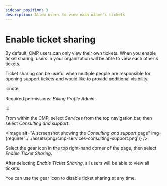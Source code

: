 ```yaml
---
sidebar_position: 3
description: Allow users to view each other's tickets
---
```


# Enable ticket sharing

By default, CMP users can only view their own tickets. When you enable ticket sharing, users in your organization will be able to view each other's tickets.

Ticket sharing can be useful when multiple people are responsible for opening support tickets and would like to provide additional visibility.

:::note

Required permissions: _Billing Profile Admin_

:::

From within the CMP, select _Services_ from the top navigation bar, then select _Consulting and support_:


<Image
  alt="A screenshot showing the _Consulting and support_ page"
  img={require('../../assets/png/cmp-services-consulting-support.png')}
/>

Select the gear icon in the top right-hand corner of the page, then select _Enable Ticket Sharing_.

After selecting _Enable Ticket Sharing_, all users will be able to view all tickets.

You can use the gear icon to disable ticket sharing at any time.
